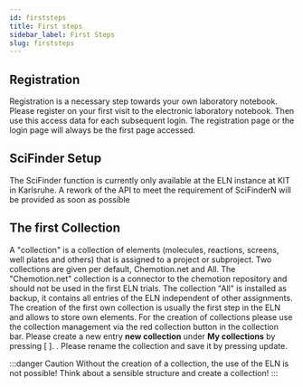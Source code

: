 ```yaml
---
id: firststeps
title: First steps
sidebar_label: First Steps
slug: firststeps
---
```


## Registration
Registration is a necessary step towards your own laboratory notebook. Please register on your first visit to the electronic laboratory notebook. Then use this access data for each subsequent login. The registration page or the login page will always be the first page accessed. 

## SciFinder Setup
The SciFinder function is currently only available at the ELN instance at KIT in Karlsruhe. A rework of the API to meet the requirement of SciFinderN will be provided as soon as possible



## The first Collection

A "collection" is a collection of elements (molecules, reactions, screens, well plates and others) that is assigned to a project or subproject. Two collections are given per default, Chemotion.net and All. The "Chemotion.net" collection is a connector to the chemotion repository and should not be used in the first ELN trials. The collection "All" is installed as backup, it contains all entries of the ELN independent of other assignments. The creation of the first own collection is usually the first step in the ELN and allows to store own elements.
For the creation of collections please use the collection management via the red collection button in the collection bar. Please create a new entry **new collection** under **My collections** by pressing [ ]. . Please rename the collection and save it by pressing update.

:::danger Caution
Without the creation of a collection, the use of the ELN is not possible!
Think about a sensible structure and create a collection!
:::

